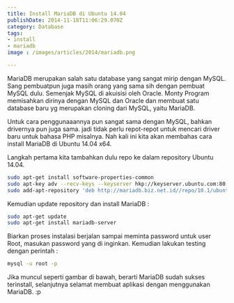 ```yaml
---
title: Install MariaDB di Ubuntu 14.04
publishDate: 2014-11-18T11:06:29.070Z
category: Database
tags:
- install
- mariadb
image : /images/articles/2014/mariadb.png

---
```

MariaDB merupakan salah satu database yang sangat mirip dengan MySQL. Sang pembuatpun juga masih orang yang sama sih dengan pembuat MySQL dulu.  Semenjak MySQL di akuisisi oleh Oracle. Monty Program memisahkan dirinya dengan MySQL dan Oracle dan membuat satu database baru yg merupakan cloning dari MySQL, yaitu MariaDB.

Untuk cara penggunaaannya pun sangat sama dengan MySQL, bahkan drivernya pun juga sama. jadi tidak perlu repot-repot untuk mencari driver baru untuk bahasa PHP misalnya. Nah kali ini kita akan membahas cara install MariaDB di Ubuntu 14.04 x64.

Langkah pertama kita tambahkan dulu repo ke dalam repository Ubuntu 14.04.
```bash
sudo apt-get install software-properties-common
sudo apt-key adv --recv-keys --keyserver hkp://keyserver.ubuntu.com:80 0xcbcb082a1bb943db
sudo add-apt-repository 'deb http://mariadb.biz.net.id//repo/10.1/ubuntu trusty main'
```
Kemudian update repository dan install MariaDB :
```bash
sudo apt-get update
sudo apt-get install mariadb-server
```

Biarkan proses instalasi berjalan sampai meminta password untuk user Root, masukan password yang di inginkan. Kemudian lakukan testing dengan perintah :
```bash
mysql -u root -p
```

Jika muncul seperti gambar di bawah, berarti MariaDB sudah sukses terinstall, selanjutnya selamat membuat aplikasi dengan menggunakan MariaDB. :p